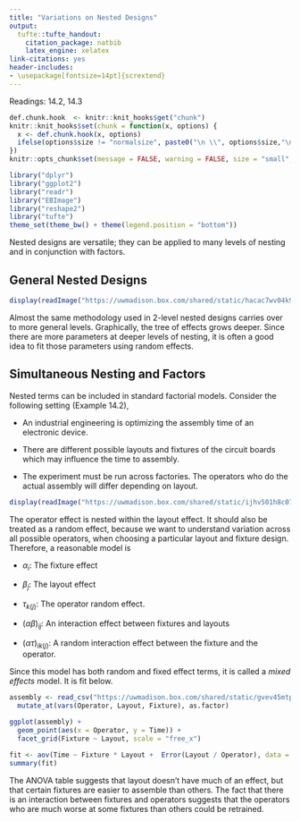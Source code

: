 ```yaml
---
title: "Variations on Nested Designs"
output:
  tufte::tufte_handout:
    citation_package: natbib
    latex_engine: xelatex
link-citations: yes
header-includes:
- \usepackage[fontsize=14pt]{scrextend}
---
```


Readings: 14.2, 14.3

```r
def.chunk.hook  <- knitr::knit_hooks$get("chunk")
knitr::knit_hooks$set(chunk = function(x, options) {
  x <- def.chunk.hook(x, options)
  ifelse(options$size != "normalsize", paste0("\n \\", options$size,"\n\n", x, "\n\n \\normalsize"), x)
})
knitr::opts_chunk$set(message = FALSE, warning = FALSE, size = "small", echo = FALSE, fig.margin = TRUE, fig.height = 5, cache = TRUE)
```

```r
library("dplyr")
library("ggplot2")
library("readr")
library("EBImage")
library("reshape2")
library("tufte")
theme_set(theme_bw() + theme(legend.position = "bottom"))
```

Nested designs are versatile; they can be applied to many levels of nesting and
in conjunction with factors.

## General Nested Designs
```r
display(readImage("https://uwmadison.box.com/shared/static/hacac7wv04k9ua657et7hzd8wg1827ln.png"))
```

Almost the same methodology used in 2-level nested designs carries over to more
general levels. Graphically, the tree of effects grows deeper. Since there are
more parameters at deeper levels of nesting, it is often a good idea to fit
those parameters using random effects.

## Simultaneous Nesting and Factors
Nested terms can be included in standard factorial models. Consider the
following setting (Example 14.2),

* An industrial engineering is optimizing the assembly time of an electronic
device.

* There are different possible layouts and fixtures of the circuit boards which
may influence the time to assembly.

* The experiment must be run across factories. The operators who do the actual
assembly will differ depending on layout.

```r
display(readImage("https://uwmadison.box.com/shared/static/ijhv501h8c07j2xvonxcsg4rkhjoh840.png"))
```

The operator effect is nested within the layout effect. It should also be
treated as a random effect, because we want to understand variation across all
possible operators, when choosing a particular layout and fixture design.
Therefore, a reasonable model is

\begin{align*}
y_{ijkl} &= \mu + \alpha_{i} + \beta_{j} + \tau_{k\left(j\right)} + \left(\alpha\beta\right)_{ij} + \left(\alpha \tau\right)_{ik\left(j\right)}
\end{align*}

* $\alpha_i$: The fixture effect

* $\beta_j$: The layout effect

* $\tau_{k\left(j\right)}$: The operator random effect.

* $\left(\alpha\beta\right)_{ij}$: An interaction effect between fixtures and
layouts

* $\left(\alpha\tau\right)_{ik\left(j\right)}$: A random interaction effect
between the fixture and the operator.

Since this model has both random and fixed effect terms, it is called a _mixed
effects_ model. It is fit below.


```r
assembly <- read_csv("https://uwmadison.box.com/shared/static/gvev45mtp69fb19ng37nlntyiy4x6dmj.csv") %>%
  mutate_at(vars(Operator, Layout, Fixture), as.factor)
```

```r
ggplot(assembly) +
  geom_point(aes(x = Operator, y = Time)) +
  facet_grid(Fixture ~ Layout, scale = "free_x")
```
```r
fit <- aov(Time ~ Fixture * Layout +  Error(Layout / Operator), data = assembly)
summary(fit)
```
The ANOVA table suggests that layout doesn’t have much of an effect, but that
certain fixtures are easier to assemble than others. The fact that there is an
interaction between fixtures and operators suggests that the operators who are
much worse at some fixtures than others could be retrained.
